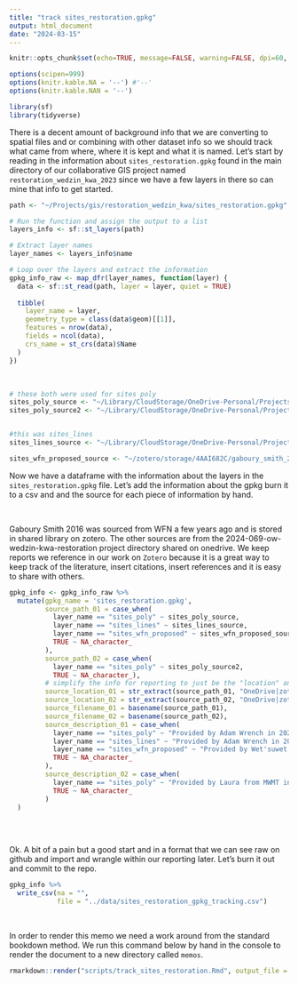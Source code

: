 ```yaml
---
title: "track sites_restoration.gpkg"
output: html_document
date: "2024-03-15"
---
```


```r
knitr::opts_chunk$set(echo=TRUE, message=FALSE, warning=FALSE, dpi=60, out.width = "100%")

options(scipen=999)
options(knitr.kable.NA = '--') #'--'
options(knitr.kable.NAN = '--')
```

```r
library(sf)
library(tidyverse)
```

There is a decent amount of background info that we are converting to spatial files and or combining with other dataset info so we should track what came from where, where it is kept and what it is named. Let's start by reading in the information about `sites_restoration.gpkg` found in the main directory of our collaborative GIS project named `restoration_wedzin_kwa_2023` since we have a few layers in there so can mine that info to get started.

```r
path <- "~/Projects/gis/restoration_wedzin_kwa/sites_restoration.gpkg"

# Run the function and assign the output to a list
layers_info <- sf::st_layers(path)

# Extract layer names
layer_names <- layers_info$name

# Loop over the layers and extract the information
gpkg_info_raw <- map_dfr(layer_names, function(layer) {
  data <- sf::st_read(path, layer = layer, quiet = TRUE)
  
  tibble(
    layer_name = layer,
    geometry_type = class(data$geom)[[1]],
    features = nrow(data),
    fields = ncol(data),
    crs_name = st_crs(data)$Name
  )
})


```

<br>



```r
# these both were used for sites poly
sites_poly_source <- "~/Library/CloudStorage/OneDrive-Personal/Projects/2024-069-ow-wedzin-kwa-restoration/data/historic_site_info/TreatmentSitesMaster/TreatmentSitesMaster.shp"
sites_poly_source2 <- "~/Library/CloudStorage/OneDrive-Personal/Projects/2024-069-ow-wedzin-kwa-restoration/data/historic_site_info/UB Restoration Site Names.xlsx"


#this was sites_lines
sites_lines_source <- "~/Library/CloudStorage/OneDrive-Personal/Projects/2024-069-ow-wedzin-kwa-restoration/data/historic_site_info/richfield_2021_2022/New Fenceline.shp"

sites_wfn_proposed_source <- "~/zotero/storage/4AAI682C/gaboury_smith_2016_development_of_aquatic_restoration_designs_and_on-farm_cattle_management.pdf"

```

Now we have a dataframe with the information about the layers in the `sites_restoration.gpkg` file. Let's add the information about the gpkg burn it to a csv and and the source for each piece of information by hand.

<br>

Gaboury Smith 2016 was sourced from WFN a few years ago and is stored in shared library on zotero. The other sources are from the 2024-069-ow-wedzin-kwa-restoration project directory shared on onedrive.  We keep reports we reference in our work on `Zotero` because it is a great way to keep track of the literature, insert citations, insert references and it is easy to share with others. 


```r
gpkg_info <- gpkg_info_raw %>% 
  mutate(gpkg_name = 'sites_restoration.gpkg',
         source_path_01 = case_when(
           layer_name == "sites_poly" ~ sites_poly_source,
           layer_name == "sites_lines" ~ sites_lines_source,
           layer_name == "sites_wfn_proposed" ~ sites_wfn_proposed_source,
           TRUE ~ NA_character_
         ),
         source_path_02 = case_when(
           layer_name == "sites_poly" ~ sites_poly_source2,
           TRUE ~ NA_character_),
         # simplify the info for reporting to just be the "location" and "file_name"
         source_location_01 = str_extract(source_path_01, "OneDrive|zotero"),
         source_location_02 = str_extract(source_path_02, "OneDrive|zotero"),
         source_filename_01 = basename(source_path_01),
         source_filename_02 = basename(source_path_02),
         source_description_01 = case_when(
           layer_name == "sites_poly" ~ "Provided by Adam Wrench in 2024 - includes HWI and MWMT sites.",
           layer_name == "sites_lines" ~ "Provided by Adam Wrench in 2023 - includes SERNbc fencing locations.",
           layer_name == "sites_wfn_proposed" ~ "Provided by Wet'suwet'en First Nation in 2021. Includes all sites proposed by Gaboury and Smith in 2016 report.",
           TRUE ~ NA_character_
         ),
         source_description_02 = case_when(
           layer_name == "sites_poly" ~ "Provided by Laura from MWMT in 2024 - includes some tracking of historic nameing.",
           TRUE ~ NA_character_
         )
  )
  
```

<br>

Ok.  A bit of a pain but a good start and in a format that we can see raw on github and import and wrangle within
our reporting later.  Let's burn it out and commit to the repo.

```r
gpkg_info %>% 
  write_csv(na = "",
            file = "../data/sites_restoration_gpkg_tracking.csv")
```

<br>


In order to render this memo we need a work around from the standard bookdown method. We run this command below
by hand in the console to render the document to a new directory called `memos`.

```r
rmarkdown::render("scripts/track_sites_restoration.Rmd", output_file = "track_sites_restoration.html", output_dir = "memos")

```

